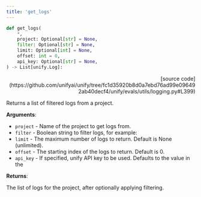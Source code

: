 ```yaml
---
title: 'get_logs'
---
```


```python
def get_logs(
    *,
    project: Optional[str] = None,
    filter: Optional[str] = None,
    limit: Optional[int] = None,
    offset: int = 0,
    api_key: Optional[str] = None,
) -> List[unify.Log]:
```

<p align="right">[source code](https://github.com/unifyai/unify/tree/fc1d35920b8d0a7ebd76ad99e096492ab40decf4/unify/evals/utils/logging.py#L399)</p>

Returns a list of filtered logs from a project.

**Arguments**:

- `project` - Name of the project to get logs from.
- `filter` - Boolean string to filter logs, for example:
- `limit` - The maximum number of logs to return. Default is None (unlimited).
- `offset` - The starting index of the logs to return. Default is 0.
- `api_key` - If specified, unify API key to be used. Defaults to the value in the



**Returns**:

The list of logs for the project, after optionally applying filtering.
